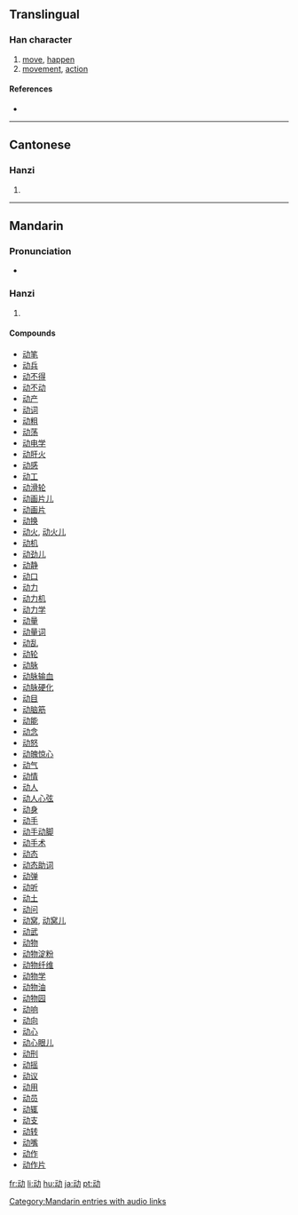 {{see|動}}
==Translingual==

===Han character===
{{Han char|rn=19|rad=力|as=04|sn=6|four=|canj=一戈大尸 (MIKS)}}

# [[move]], [[happen]]
# [[movement]], [[action]]

====References====
* {{Han ref|kx=0146.241|hdz=10367.020|uh=52A8|ud=21160}}

----

==Cantonese==

===Hanzi===
{{yue-hanzi|jyut=|y=dung6}}

# {{defn|Cantonese}}

----

==Mandarin==

===Pronunciation===
*{{audio|zh-dòng.ogg|audio}}

===Hanzi===
{{cmn-hanzi|tra=動|pin=[[dòng]] ([[dong4]])|wg=tung<sup>4</sup>}}

# {{defn|Mandarin}}

====Compounds====
* [[动笔]]
* [[动兵]]
* [[动不得]]
* [[动不动]]
* [[动产]]
* [[动词]]
* [[动粗]]
* [[动荡]]
* [[动电学]]
* [[动肝火]]
* [[动感]]
* [[动工]]
* [[动滑轮]]
* [[动画片儿]]
* [[动画片]]
* [[动换]]
* [[动火]], [[动火儿]]
* [[动机]]
* [[动劲儿]]
* [[动静]]
* [[动口]]
* [[动力]]
* [[动力机]]
* [[动力学]]
* [[动量]]
* [[动量词]]
* [[动乱]]
* [[动轮]]
* [[动脉]]
* [[动脉输血]]
* [[动脉硬化]]
* [[动目]]
* [[动脑筋]]
* [[动能]]
* [[动念]]
* [[动怒]]
* [[动魄惊心]]
* [[动气]]
* [[动情]]
* [[动人]]
* [[动人心弦]]
* [[动身]]
* [[动手]]
* [[动手动脚]]
* [[动手术]]
* [[动态]]
* [[动态助词]]
* [[动弹]]
* [[动听]]
* [[动土]]
* [[动问]]
* [[动窝]], [[动窝儿]]
* [[动武]]
* [[动物]]
* [[动物淀粉]]
* [[动物纤维]]
* [[动物学]]
* [[动物油]]
* [[动物园]]
* [[动响]]
* [[动向]]
* [[动心]]
* [[动心眼儿]]
* [[动刑]]
* [[动摇]]
* [[动议]]
* [[动用]]
* [[动员]]
* [[动辄]]
* [[动支]]
* [[动转]]
* [[动嘴]]
* [[动作]]
* [[动作片]]

[[Category:Mandarin entries with audio links]]

[[fr:动]]
[[li:动]]
[[hu:动]]
[[ja:动]]
[[pt:动]]